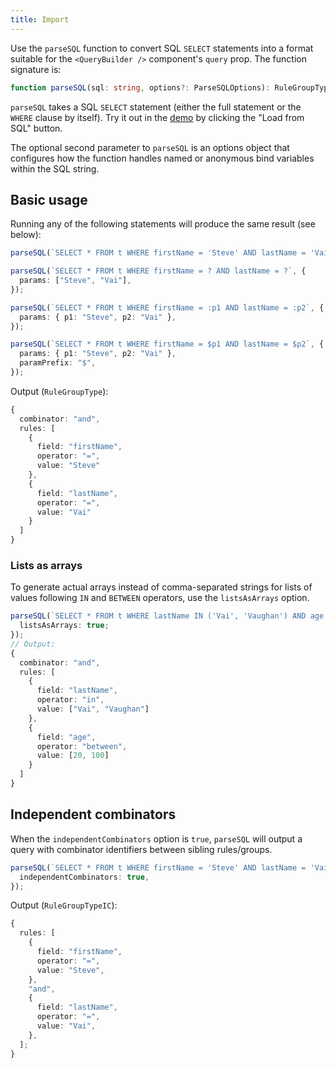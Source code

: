 ```yaml
---
title: Import
---
```



<TypeScriptAdmonition />

Use the `parseSQL` function to convert SQL `SELECT` statements into a format suitable for the `<QueryBuilder />` component's `query` prop. The function signature is:

```ts
function parseSQL(sql: string, options?: ParseSQLOptions): RuleGroupTypeAny;
```

`parseSQL` takes a SQL `SELECT` statement (either the full statement or the `WHERE` clause by itself). Try it out in the [demo](https://react-querybuilder.github.io/react-querybuilder/) by clicking the "Load from SQL" button.

The optional second parameter to `parseSQL` is an options object that configures how the function handles named or anonymous bind variables within the SQL string.

## Basic usage

Running any of the following statements will produce the same result (see below):

```ts
parseSQL(`SELECT * FROM t WHERE firstName = 'Steve' AND lastName = 'Vai'`);

parseSQL(`SELECT * FROM t WHERE firstName = ? AND lastName = ?`, {
  params: ["Steve", "Vai"],
});

parseSQL(`SELECT * FROM t WHERE firstName = :p1 AND lastName = :p2`, {
  params: { p1: "Steve", p2: "Vai" },
});

parseSQL(`SELECT * FROM t WHERE firstName = $p1 AND lastName = $p2`, {
  params: { p1: "Steve", p2: "Vai" },
  paramPrefix: "$",
});
```

Output (`RuleGroupType`):

```ts
{
  combinator: "and",
  rules: [
    {
      field: "firstName",
      operator: "=",
      value: "Steve"
    },
    {
      field: "lastName",
      operator: "=",
      value: "Vai"
    }
  ]
}
```

### Lists as arrays

To generate actual arrays instead of comma-separated strings for lists of values following `IN` and `BETWEEN` operators, use the `listsAsArrays` option.

```ts
parseSQL(`SELECT * FROM t WHERE lastName IN ('Vai', 'Vaughan') AND age BETWEEN 20 AND 100`, {
  listsAsArrays: true;
});
// Output:
{
  combinator: "and",
  rules: [
    {
      field: "lastName",
      operator: "in",
      value: ["Vai", "Vaughan"]
    },
    {
      field: "age",
      operator: "between",
      value: [20, 100]
    }
  ]
}
```

## Independent combinators

When the `independentCombinators` option is `true`, `parseSQL` will output a query with combinator identifiers between sibling rules/groups.

```ts
parseSQL(`SELECT * FROM t WHERE firstName = 'Steve' AND lastName = 'Vai'`, {
  independentCombinators: true,
});
```

Output (`RuleGroupTypeIC`):

```ts
{
  rules: [
    {
      field: "firstName",
      operator: "=",
      value: "Steve",
    },
    "and",
    {
      field: "lastName",
      operator: "=",
      value: "Vai",
    },
  ];
}
```
